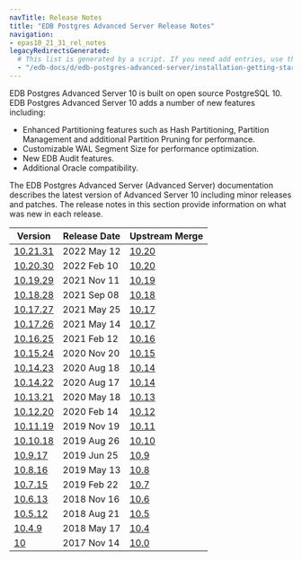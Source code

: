 ```yaml
---
navTitle: Release Notes
title: "EDB Postgres Advanced Server Release Notes"
navigation: 
- epas10_21_31_rel_notes
legacyRedirectsGenerated:
  # This list is generated by a script. If you need add entries, use the `legacyRedirects` key.
  - "/edb-docs/d/edb-postgres-advanced-server/installation-getting-started/release-notes/10/toc.html"
---
```


EDB Postgres Advanced Server 10 is built on open source PostgreSQL 10. EDB Postgres Advanced Server 10 adds a number of new features including: 

-  Enhanced Partitioning features such as Hash Partitioning, Partition Management and additional Partition Pruning for performance.
-  Customizable WAL Segment Size for performance optimization.
-  New EDB Audit features.
-  Additional Oracle compatibility.

The EDB Postgres Advanced Server (Advanced Server) documentation describes the latest version of Advanced Server 10 including minor releases and patches. The release notes in this section provide information on what was new in each release. 

| Version | Release Date | Upstream Merge | 
| ------- | ------------ | -------------- | 
| [10.21.31](epas10_21_31_rel_notes.mdx) | 2022 May 12  | [10.20](https://www.postgresql.org/docs/10/release-10-20.html)           | 
| [10.20.30](09_epas10.20.30_rel_notes.mdx) | 2022 Feb 10  | [10.20](https://www.postgresql.org/docs/10/release-10-20.html)           | 
| [10.19.29](10_epas10.19.29_rel_notes.mdx) | 2021 Nov 11 | [10.19](https://www.postgresql.org/docs/10/release-10-19.html) | 
| [10.18.28](11_epas10.18.28_rel_notes.mdx) | 2021 Sep 08 | [10.18](https://www.postgresql.org/docs/10/release-10-18.html) | 
| [10.17.27](13_epas10.17.27_rel_notes.mdx) | 2021 May 25 | [10.17](https://www.postgresql.org/docs/10/release-10-17.html) | 
| [10.17.26](15_epas10.17.26_rel_notes.mdx) | 2021 May 14 | [10.17](https://www.postgresql.org/docs/10/release-10-17.html) | 
| [10.16.25](17_epas10.16.25_rel_notes.mdx) | 2021 Feb 12 | [10.16](https://www.postgresql.org/docs/10/release-10-16.html) | 
| [10.15.24](19_epas10.15.24_rel_notes.mdx) | 2020 Nov 20 | [10.15](https://www.postgresql.org/docs/10/release-10-15.html) | 
| [10.14.23](21_epas10.14.23_rel_notes.mdx) | 2020 Aug 18 | [10.14](https://www.postgresql.org/docs/10/release-10-14.html) | 
| [10.14.22](23_epas10.14.22_rel_notes.mdx) | 2020 Aug 17 | [10.14](https://www.postgresql.org/docs/10/release-10-14.html) | 
| [10.13.21](25_epas10.13.21_rel_notes.mdx) | 2020 May 18 | [10.13](https://www.postgresql.org/docs/10/release-10-13.html) | 
| [10.12.20](27_epas10.12.20_rel_notes.mdx) | 2020 Feb 14 | [10.12](https://www.postgresql.org/docs/10/release-10-12.html) | 
| [10.11.19](29_epas10.11.19_rel_notes.mdx) | 2019 Nov 19 | [10.11](https://www.postgresql.org/docs/10/release-10-11.html) | 
| [10.10.18](31_epas10.10.18_rel_notes.mdx) | 2019 Aug 26 | [10.10](https://www.postgresql.org/docs/10/release-10-10.html) | 
| [10.9.17](33_epas10.9.17_rel_notes.mdx)   | 2019 Jun 25 | [10.9](https://www.postgresql.org/docs/10/release-10-9.html) | 
| [10.8.16](35_epas10.8.16_rel_notes.mdx)   | 2019 May 13 | [10.8](https://www.postgresql.org/docs/10/release-10-8.html) | 
| [10.7.15](37_epas10.7.15_rel_notes.mdx)   | 2019 Feb 22 | [10.7](https://www.postgresql.org/docs/10/release-10-7.html) | 
| [10.6.13](39_epas10.6.13_rel_notes.mdx)   | 2018 Nov 16 | [10.6](https://www.postgresql.org/docs/10/release-10-6.html) | 
| [10.5.12](41_epas10.5.12_rel_notes.mdx)   | 2018 Aug 21 | [10.5](https://www.postgresql.org/docs/10/release-10-5.html) | 
| [10.4.9](43_epas10.4.9_rel_notes.mdx)     | 2018 May 17 | [10.4](https://www.postgresql.org/docs/10/release-10-4.html) | 
| [10](45_epas10_rel_notes.mdx)             | 2017 Nov 14 | [10.0](https://www.postgresql.org/docs/10/release-10.html)   | 